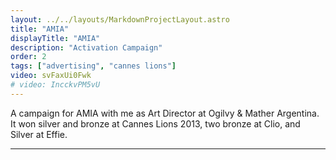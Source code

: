 ```yaml
---
layout: ../../layouts/MarkdownProjectLayout.astro
title: "AMIA"
displayTitle: "AMIA"
description: "Activation Campaign"
order: 2
tags: ["advertising", "cannes lions"]
video: svFaxUi0Fwk
# video: IncckvPM5vU
---
```


A campaign for AMIA with me as Art Director at Ogilvy & Mather Argentina.
It won silver and bronze at Cannes Lions 2013, two bronze at Clio, and Silver at Effie.

---


<YTiframe video={frontmatter.video} />

